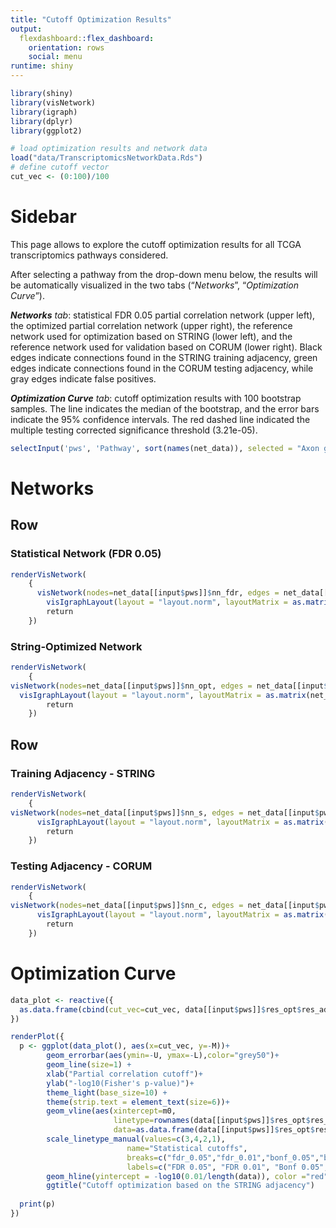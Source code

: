 ```yaml
---
title: "Cutoff Optimization Results"
output: 
  flexdashboard::flex_dashboard:
    orientation: rows
    social: menu
runtime: shiny
---
```

  
```r

library(shiny)
library(visNetwork)
library(igraph)
library(dplyr)
library(ggplot2)

# load optimization results and network data
load("data/TranscriptomicsNetworkData.Rds")
# define cutoff vector
cut_vec <- (0:100)/100

```

Sidebar {.sidebar data-width=350}
=====================================

This page allows to explore the cutoff optimization results for all TCGA transcriptomics pathways considered.

After selecting a pathway from the drop-down menu below, the results will be automatically visualized in the two tabs ("_Networks_", "_Optimization Curve_"). 

_**Networks** tab_: statistical FDR 0.05 partial correlation network (upper left), the optimized partial correlation network (upper right), the reference network used for optimization based on STRING (lower left), and the reference network used for validation based on CORUM (lower right). Black edges indicate connections found in the STRING training adjacency, green edges indicate connections found in the CORUM testing adjacency, while gray edges indicate false positives.

_**Optimization Curve** tab_: cutoff optimization results with 100 bootstrap samples. The line indicates the median of the bootstrap, and the error bars indicate the 95% confidence intervals. The red dashed line indicated the multiple testing corrected significance threshold (3.21e-05).


```r

selectInput('pws', 'Pathway', sort(names(net_data)), selected = "Axon guidance")

```

Networks
===================================== 

Row 
-------------------------------------
  
### Statistical Network (FDR 0.05)
  
```r

renderVisNetwork(
    {
      visNetwork(nodes=net_data[[input$pws]]$nn_fdr, edges = net_data[[input$pws]]$ee_fdr) %>%
        visIgraphLayout(layout = "layout.norm", layoutMatrix = as.matrix(net_data[[input$pws]]$Coords[,1:2]))  %>%
        return
    })

```


### String-Optimized Network

```r

renderVisNetwork(
    {
visNetwork(nodes=net_data[[input$pws]]$nn_opt, edges = net_data[[input$pws]]$ee_opt) %>%
  visIgraphLayout(layout = "layout.norm", layoutMatrix = as.matrix(net_data[[input$pws]]$NetCoords_opt[,2:3])) %>%
        return
    })

```


Row
-------------------------------------
  
### Training Adjacency - STRING

```r

renderVisNetwork(
    {
visNetwork(nodes=net_data[[input$pws]]$nn_s, edges = net_data[[input$pws]]$ee_s) %>%
      visIgraphLayout(layout = "layout.norm", layoutMatrix = as.matrix(net_data[[input$pws]]$NetCoords_s[,2:3])) %>%
        return
    })

```

### Testing Adjacency - CORUM

```r

renderVisNetwork(
    {
visNetwork(nodes=net_data[[input$pws]]$nn_c, edges = net_data[[input$pws]]$ee_c) %>%
      visIgraphLayout(layout = "layout.norm", layoutMatrix = as.matrix(net_data[[input$pws]]$NetCoords_c[,2:3])) %>%
        return
    })

```
  
Optimization Curve
===================================== 

```r

data_plot <- reactive({
  as.data.frame(cbind(cut_vec=cut_vec, data[[input$pws]]$res_opt$res_adjl$s$ntw_cut_offs_ps[-c(1:4),]))
})

renderPlot({
  p <- ggplot(data_plot(), aes(x=cut_vec, y=-M))+
        geom_errorbar(aes(ymin=-U, ymax=-L),color="grey50")+
        geom_line(size=1) +
        xlab("Partial correlation cutoff")+
        ylab("-log10(Fisher's p-value)")+
        theme_light(base_size=10) +
        theme(strip.text = element_text(size=6))+
        geom_vline(aes(xintercept=m0, 
                       linetype=rownames(data[[input$pws]]$res_opt$res_adjl$s$stat_cutoffs)),
                       data=as.data.frame(data[[input$pws]]$res_opt$res_adjl$s$stat_cutoffs))+
        scale_linetype_manual(values=c(3,4,2,1),
                          name="Statistical cutoffs",
                          breaks=c("fdr_0.05","fdr_0.01","bonf_0.05","bonf_0.01"),
                          labels=c("FDR 0.05", "FDR 0.01", "Bonf 0.05", "Bonf 0.01")) +
        geom_hline(yintercept = -log10(0.01/length(data)), color ="red", linetype="dashed",size=0.5)+
        ggtitle("Cutoff optimization based on the STRING adjacency")
  
  print(p)
})

```